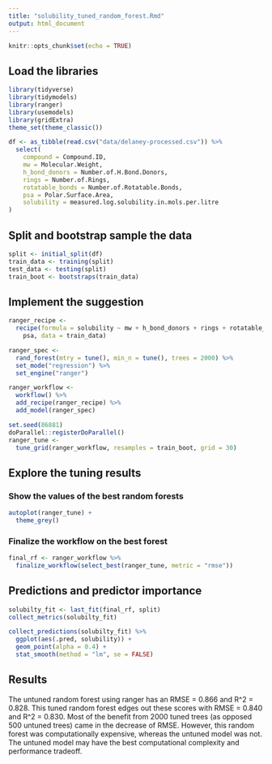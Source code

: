 ```yaml
---
title: "solubility_tuned_random_forest.Rmd"
output: html_document
---
```


```r
knitr::opts_chunk$set(echo = TRUE)
```

## Load the libraries

```r
library(tidyverse)
library(tidymodels)
library(ranger)
library(usemodels)
library(gridExtra)
theme_set(theme_classic())
```

``` r
df <- as_tibble(read.csv("data/delaney-processed.csv")) %>%
  select(
    compound = Compound.ID, 
    mw = Molecular.Weight, 
    h_bond_donors = Number.of.H.Bond.Donors, 
    rings = Number.of.Rings, 
    rotatable_bonds = Number.of.Rotatable.Bonds, 
    psa = Polar.Surface.Area, 
    solubility = measured.log.solubility.in.mols.per.litre
)
```

## Split and bootstrap sample the data

```r
split <- initial_split(df)
train_data <- training(split)
test_data <- testing(split)
train_boot <- bootstraps(train_data)
```

## Implement the suggestion

```r
ranger_recipe <- 
  recipe(formula = solubility ~ mw + h_bond_donors + rings + rotatable_bonds + 
    psa, data = train_data) 

ranger_spec <- 
  rand_forest(mtry = tune(), min_n = tune(), trees = 2000) %>% 
  set_mode("regression") %>% 
  set_engine("ranger") 

ranger_workflow <- 
  workflow() %>% 
  add_recipe(ranger_recipe) %>% 
  add_model(ranger_spec) 

set.seed(86881)
doParallel::registerDoParallel()
ranger_tune <-
  tune_grid(ranger_workflow, resamples = train_boot, grid = 30)
```

## Explore the tuning results

### Show the values of the best random forests

```r
autoplot(ranger_tune) +
  theme_grey()
```

### Finalize the workflow on the best forest

```r
final_rf <- ranger_workflow %>%
  finalize_workflow(select_best(ranger_tune, metric = "rmse"))
```

## Predictions and predictor importance

```r
solubilty_fit <- last_fit(final_rf, split)
collect_metrics(solubilty_fit)
```

```r
collect_predictions(solubilty_fit) %>%
  ggplot(aes(.pred, solubility)) +
  geom_point(alpha = 0.4) +
  stat_smooth(method = "lm", se = FALSE)
```

## Results

The untuned random forest using ranger has an RMSE = 0.866 and R^2 = 0.828. This tuned random forest edges out these scores with RMSE = 0.840 and R^2 = 0.830. Most of the benefit from 2000 tuned trees (as opposed 500 untuned trees) came in the decrease of RMSE. However, this random forest was computationally expensive, whereas the untuned model was not. The untuned model may have the best computational complexity and performance tradeoff. 

